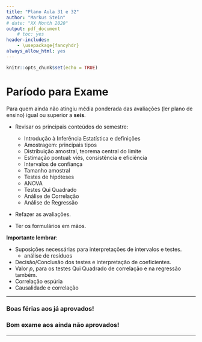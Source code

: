 ```yaml
---
title: "Plano Aula 31 e 32"
author: "Markus Stein"
# date: "XX Month 2020"
output: pdf_document
    # toc: yes
header-includes:
    - \usepackage{fancyhdr}
always_allow_html: yes
---
```

\addtolength{\headheight}{1.0cm} 
\pagestyle{fancyplain} 
\lhead{\includegraphics[height=1.5cm]{LogoIME.png}}
\rhead{\includegraphics[height=1.5cm]{images.jpeg}}
\chead{UNIVERSIDADE FEDERAL DO RIO GRANDE DO SUL \\
INSTITUTO DE MATEMÁTICA E ESTATÍSTICA \\
DEPARTAMENTO DE ESTATÍSTICA \\
\vspace{0.3cm}
MAT02215 - Estatística Geral 2 - 2021/2
}
\renewcommand{\headrulewidth}{0pt} 


```r
knitr::opts_chunk$set(echo = TRUE)
```

# Paríodo para Exame

Para quem ainda não atingiu média ponderada das avaliações (ler plano de ensino) igual ou superior a **seis**.  

* Revisar os principais conteúdos do semestre:
    + Introdução à Inferência Estatística e definições
    + Amostragem: principais tipos
    + Distribuição amostral, teorema central do limite
    + Estimação pontual: viés, consistência e eficiência
    + Intervalos de confiança
    + Tamanho amostral
    + Testes de hipóteses
    + ANOVA
    + Testes Qui Quadrado
    + Análise de Correlação 
    + Análise de Regressão


* Refazer as avaliações.

* Ter os formulários em mãos.

\vspace{0.5cm}

**Importante lembrar**:

* Suposições necessárias para interpretações de intervalos e testes.
    + análise de resíduos
* Decisão/Conclusão dos testes e interpretação de coeficientes.
* Valor *p*,  para os testes Qui Quadrado de correlação e na regressão também.
* Correlação espúria
* Causalidade e correlação

\vspace{1.0cm}

***
<!-- ### Ler slides das aulas 27 e 28 -->
<!-- ### Continuar exercícios da lista 3-3 -->
### Boas férias aos já aprovados!
### Bom exame aos ainda não aprovados!
***